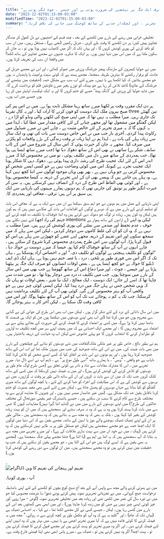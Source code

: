 ```yaml
---
title: "بعض اوقات انسانوں کو صرف ایک جگہ پر بیٹھنے کی ضرورت ہوتی ہے اور جیسے ، چوٹ لگی ہوتی ہے"
date: "2023-12-02T01:15:00-03:00"
modifiedTime: "2023-12-02T01:15:00-03:00"
summary: "زندگی کے موڑ پر غور کرنا ، دھوکہ دہی سے لے کر رابطے تک۔ درد ، اعتماد کے ارتقاء ، اور بالغ چیلنجوں کو گلے لگانا۔ واضح طور پر ذاتی ترقی ، تحریر ، اور لچکدار جذبے کے ساتھ کوچنگ میں جانے کی تلاش کرنا۔"
---
```


تخلیقی خرابی میں رہنے کے بارے میں لکھنے کے بعد ، چند قسم کے اجنبیوں نے دل کھول کر مددگار تجاویز پیش کیں: ہر دن لکھنے کا وقت طے کریں ، جرنل رکھیں (نجی ہے) ، مستقل رہیں۔ میں ان سب کو نافذ کرنے کی پوری کوشش کروں گا ، اور یہاں تک کہ اگر میں کامیاب نہیں ہوتا ہوں تو ، یہ جان کر سکون ملتا ہے کہ میں اس میں تنہا نہیں ہوں۔ ہر ایک کا شکریہ جنہوں نے مجھے تجاویز کے ساتھ لکھا! میں واقعتا ان سب کی تعریف کرتا ہوں۔

میں نے جولیا کیمرون کے مارننگ پیجز جرنلنگ ورزش میں ٹھوکر کھائی ، اور اس نے مجھے جرنل کی عادت کو برقرار رکھنے کا بہترین طریقہ سمجھا۔ مجھے پسند ہے کہ کوئی سیٹ پرامپٹ یا پابندیاں نہ ہوں جو مجھے بتائیں کہ کیا لکھنا ہے یا نہیں۔ میرے لئے اب سب سے مشکل حصہ (حقیقت میں بیٹھنے اور جرنلنگ کے علاوہ) کاغذ تلاش کر رہا ہے جو بینک کو توڑے بغیر میرے فاؤنٹین قلم کو برداشت کرے گا۔ میں شاید جولیا کی ورزش کے 'لانگ ہینڈ' حصے کو ختم کروں گا اور یہ ایک ٹیکسٹ ایڈیٹر میں کر رہا ہوں جیسے میں اب ہوں۔

ہر دن ایک مقررہ وقت پر لکھنا میرے ساتھ رہنا مشکل ثابت ہوا ہے۔ میں نے اس پیر کی صبح بیرون ملک ایک دوست کو فون کرنے کا ارادہ کیا ، اور یہ کال تقریبا three تین گھنٹے تک جاری رہی۔ میرا مطلب یہ نہیں تھا کہ میں اپنی صبح کی لکھنے والی ونڈو کو اڑا دے ، لیکن گفتگو میں مشغول تھا اور مجھے چبانے کے لئے کافی مقدار میں عطا کیا ، لہذا میں یہ کہوں گا کہ یہ میری تحریر کے لئے خالص مثبت ہے ، چاہے اس نے میرے شیڈول میں رکاوٹ پیدا کردی۔
آخری بار جب میں نے اس خاص دوست سے بات کی تھی وہ ایک سال سے زیادہ پہلے کی بات ہے ، لہذا ہم نے اپنا زیادہ تر وقت زندگی کے بڑے واقعات کو پکڑنے میں صرف کیا۔ مجھے یہ جان کر حیرت ہوئی کہ اس سال کے شروع میں اس کے (اب سابقہ ​​، شکر ہے) ساتھی نے بھی اس کے ساتھ دھوکہ دیا تھا (جب میرے ساتھ ایسا ہی ہوا تھا)۔ جب ہمدردی کے ساتھ میرے دل میں تکلیف ہوئی ، تو میں نے محسوس کیا کہ میرے اندر اس کے لئے ایک عجیب طرح کی رشتہ داری پیدا ہوئی ہے۔ دھوکہ دہی کا شکار ہونا ایک عجیب تجربہ ہے کیونکہ اس میں کوئی وضاحت نہیں ہے جو کسی ایسے شخص کو محسوس کرتی ہے جو وہاں نہیں ہے ، پھر بھی وہاں موجود لوگوں سے اتنا کچھ نہیں کہنا ہے۔ وہ پہلے ہی جانتے ہیں کہ ویسے بھی ان کے اپنے تجربے کے ذریعہ یہ کیسا محسوس ہوتا ہے ، اور کوئی بھی الفاظ اس طرح کے درد کے انصاف نہیں کرسکتے ہیں۔ یہ سن کر حیرت انگیز طور پر توثیق کی جارہی تھی کہ ہم دونوں ہمارے مہینوں کی بازیابی سے ایک ہی سبق پر آتے ہیں: ترقی ، معافی اور ہمدردی کا۔

اپنی بازیابی کے عمل میں ہم دونوں نے جو اہم سبق سیکھا ہے ان میں سے ایک یہ ہے کہ معافی اس بات کو تسلیم کرنے کے بارے میں ہے کہ دوسرے لوگوں کے اقدامات اس بات کی عکاسی نہیں ہیں کہ ہم کون ہیں لیکن وہ کون ہیں۔ زیادہ تر لوگ جو دھوکہ دہی کرتے ہیں وہ اتنا خوفناک یا تکلیف دہ کچھ کرنے کے لئے نہیں نکلے ہیں (جہنم کی راہ اچھ intentions ے ارادوں کے ساتھ ہموار ہے) لیکن وہ اپنے خوف ، عدم تحفظ اور صدمے سے نمٹنے کی پوری کوشش کر رہے ہیں۔ میرا مطلب یہ نہیں ہے کہ وہ ان کو ان کی غلط کاموں سے دوچار کردیں ، لیکن اس سے پہلے کہ میں سمجھ سکوں اور اس تفہیم کے ذریعہ مجھے اپنے غصے کو چھوڑنے سے پہلے ہی اس کو قبول کرنا پڑا۔ آپ لوگوں سے اس طرح ہمدردی محسوس کرنا شروع کر سکتے ہیں ، چاہے انہوں نے آپ کے ساتھ خوفناک کام کیا ہو۔ جیسا کہ میرے دوست نے حوالہ دیا ، "لوگوں کو تکلیف پہنچتی ہے لوگوں کو تکلیف دی۔" اور یہ احساس آزاد ہوسکتا ہے ، یہاں تک کہ اگر اس سے فوری طور پر تلخی ، درد ، یا غصہ ختم نہیں ہوتا ہے۔
یہاں ایک ڈی ایف ڈبلیو کا حوالہ ہے جو کچھ ایسا ہی ہے ، بعض اوقات انسانوں کو صرف ایک جگہ پر بیٹھنا پڑتا ہے اور جیسے ، چوٹ ، اور میرا دماغ اس کے ساتھ گھومتا ہے جب بھی میں اس سال کے بارے میں سوچتا ہوں۔ جب میں تکلیف دہ درد سے دوچار ہوتا تھا ، تو میں شدت سے چاہتا تھا کہ اسے لے جائے: ایک دوست ، ایک معالج ، ایک نیا شہر ، بعض اوقات تو یہاں تک کہ وہی شخص جس نے پہلے جگہ میں درد پیدا کیا۔ لیکن ایسی کوئی چیز نہیں ہے جو واقعی آپ کو بہتر محسوس کرے گی۔ کوئی بھی آپ کے لئے تکلیف برداشت نہیں کرسکتا۔ جب تک یہ کم نہ ہوجائے تب تک آپ کو اس کے ساتھ بیٹھنا ہوگا۔ اور اس میں کافی وقت لگ سکتا ہے ، لیکن آخر کار یہ بہتر ہوجائے گا۔

میں اس سال دانائی کے درد کے لئے شکر گزار ہوں ، لیکن میں اب بھی اس طرح کی جوانی کی بے گناہی سے محروم ہوں جو میں کرتا تھا (اور اب بھی اپنے دوستوں میں دیکھتا ہوں جن کو ایک ہی قسمت کا سامنا نہیں کرنا پڑا ہے)۔ میں کسی پر اعتماد کرنے کا فیصلہ کرنے کی ضرورت کے بجائے پہلے سے ہی اعتماد سے محروم رہوں گا ، اور مجھے ایک احساس ہے کہ میں ہمیشہ اپنے سر میں کچھ تکلیف دہ آوازوں کو نظرانداز کرنے کا انتخاب کروں گا جو پہلے خاموش تھے لیکن اب وہ خیانت کے ذریعہ بااختیار ہیں۔

ہم نے بطور بالغ ، خاص طور پر غیر ملکی ملک/ثقافت میں نئے دوستوں کو بنانے کے چیلنجوں کے بارے میں بھی بات چیت کی۔ میں نے اس کے ساتھ جدوجہد کی جب میں بیرون ملک تھا اور اب اس کے ساتھ جدوجہد کرتا رہتا ہوں ، اور ہم دونوں نے اس بات پر اتفاق کیا کہ کسی ایسے شخص کو تلاش کرنا کتنا نایاب ہے جو واقعی ، "وبس" ، یا ہمارے ساتھ "اسی طول موج پر" ہے ، تاہم آپ نے اسے ڈال دیا۔ میرے تجربے میں ، اس کا مشترکہ مفادات سے شاذ و نادر ہی کوئی تعلق ہے (جس طرح لوگ عام طور پر دوستوں کو تلاش کرنے کی کوشش کرتے ہیں) ، اور میں یہ فیصلہ نہیں کرسکتا کہ میں کسی کے ساتھ کلک کروں جب تک کہ میں ان سے بات نہ کروں اور ان کے ساتھ ذاتی طور پر وقت نہ گزاروں۔ میں نے برسوں سے کوشش کی ہے کہ اس مطابقت کے اجزاء کو جدا کرنے کے لئے ، یا کچھ لوگوں کے ساتھ میری گفتگو کو کیا بناتا ہے جہاں دوسروں کو پھسل جاتا ہے ، لیکن میرے لئے کسی بھی مفید بصیرت کو ختم کرنا ناقابل یقین حد تک مشکل ہے۔ (میں غیر جانبدار مبصر نہیں ہوں ، اور چیزوں کا مشاہدہ کرنے سے وہ مختلف طرح سے کام کرنے کا سبب بن سکتے ہیں ، جیسے ہائسنبرگ غیر یقینی صورتحال کی مختلف حالتوں کی طرح؟)
میں اپنے دوستوں کے بارے میں میں نے (شاید اتنا گہرا نہیں) مشاہدات کہوں گا جس سے میں بات کرنا پسند کرتا ہوں وہ یہ ہے کہ وہ نہ صرف سنتے اور سمجھتے ہیں کہ میں ان کو بہت زیادہ کوشش کے بغیر کیا کہتا ہوں ، بلکہ یہ بھی کہ وہ مجھ سے یہ بتاتے ہیں کہ وہ سمجھتے ہیں ، مثالی طور پر ان کے اپنے ٹھیک ٹھیک سوچنے والے موڑ یا اسپن کے ساتھ۔ مجھے یقین ہے کہ اس دنیا میں لوگوں کا ایک اچھا حصہ ہے جو مجھے سمجھتے ہیں لیکن جو مستقل طور پر یہ ظاہر نہیں کرسکتے ہیں کہ وہ کرتے ہیں (ہیک ، میں نے خود ان میں سے بہت ساری ملاقات کی ہے) ، اور میرے تجربے میں مجھ سے یہ بتانا کہ آپ سمجھتے ہیں کہ یہ اتنا ہی اہم ہے (یا اتنا ہی) جتنا مجھے پہلی جگہ سمجھنا ہے۔ (مجھے یہ بھی یقین ہے کہ ایسے لوگ ہیں جو اس کے الٹا ہیں ، جو مجھے یقین کر سکتے ہیں کہ جب وہ حقیقت میں نہیں کرتے ہیں تو وہ مجھے سمجھتے ہیں۔ میں ان لوگوں سے دور رہنے کی کوشش کرتا ہوں۔)

۔
<br />
<img src = "/جامد/تصاویر/بلاگ/بعض اوقات انسانیت کی ضرورت ہے-ضرورت سے ایک جگہ سے ایک جگہ کی طرح-اور گرافک۔ jpeg" alt = "تفہیم اور پہنچانے کی تفہیم کا وین ڈایاگرام"/>

آپ ، یوری کونہا۔

میں نے بھرتی کرنے والے مجھ سے واپس آنے کے بعد آج صبح کوچ بچوں کو لکھنے کے لئے اپنی باضابطہ درخواست جمع کروائی۔ میں نے تجزیاتی تحریری نمونہ پیش کرتے ہوئے تھوڑا سا شرمندہ محسوس کیا جو میں نے تیرہ سال کی عمر میں لکھی تھی اور زیادہ بعد میں تخلیقی تحریری نمونہ (گوش - میرا روپی کور فیز کوئی ایسی چیز نہیں ہے جس کو میں زندہ کرنا چاہتا ہوں) ، اور میں ابھی بھی گھنٹوں بعد اس کے بارے میں گھس رہا ہوں۔ لیکن ، جیسے کسی نے کل مجھے لکھا تھا ، نے کہا ، یہ احساس ٹھیک ہے (یہاں تک کہ عام) ، اور "کلید یہ ہے کہ وہ آپ کو مکمل طور پر کچھ کرنے سے نہ روکے۔" مجھ میں یہ فیصلہ کرنے کا کوئی فائدہ نہیں ہے کہ آیا میری تحریر اچھی ہے یا نہیں۔ میں بہتر ہوں کہ وہ انہیں اپنے لئے فیصلہ کرنے دیں ، اور اگر وہ میری تحریر کو پسند کرتے ہیں اور مجھے قبول کرنے کا فیصلہ کرتے ہیں تو ، بہت اچھا! اگر وہ نہیں کرتے ہیں تو ، ٹھیک ہے ، میرے پاس ابھی بھی اپنا قیمتی فارغ وقت ہے۔